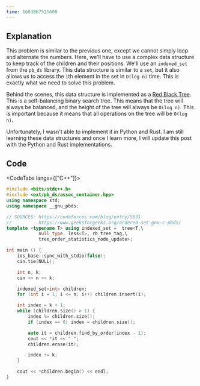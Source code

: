 ```yaml
---
time: 1683867525608
---
```


## Explanation

This problem is similar to the previous one, except we cannot simply loop and alternate the numbers. Here, we'll have to use a complex data structure to keep track of the children and their positions. We'll use an `indexed_set` from the `pb_ds` library. This data structure is similar to a `set`, but it also allows us to access the `i`th element in the set in `O(log n)` time. This is exactly what we need to solve this problem.

Behind the scenes, this data structure is implemented as a [Red Black Tree](https://en.wikipedia.org/wiki/Red%E2%80%93black_tree). This is a self-balancing binary search tree. This means that the tree will always be balanced, and the height of the tree will always be `O(log n)`. This is important because it means that all operations on the tree will be `O(log n)`.

Unfortunately, I wasn't able to implement it in Python and Rust. I am still learning these data structures and once I learn more, I will update this post with the Python and Rust implementations.

## Code

<CodeTabs langs={["C++"]}>

```c++
#include <bits/stdc++.h>
#include <ext/pb_ds/assoc_container.hpp>
using namespace std;
using namespace __gnu_pbds;

// SOURCES: https://codeforces.com/blog/entry/5631
//          https://www.geeksforgeeks.org/ordered-set-gnu-c-pbds/
template <typename T> using indexed_set =  tree<T,\
            null_type, less<T>, rb_tree_tag,\
            tree_order_statistics_node_update>;

int main () {
    ios_base::sync_with_stdio(false);
    cin.tie(NULL);

    int n, k;
    cin >> n >> k;

    indexed_set<int> children;
    for (int i = 1; i <= n; i++) children.insert(i);

    int index = k + 1;
    while (children.size() > 1) {
        index %= children.size();
        if (index == 0) index = children.size();

        auto it = children.find_by_order(index - 1);
        cout << *it << " ";
        children.erase(it);

        index += k;
    }

    cout << *children.begin() << endl;
}
```

</CodeTabs>
